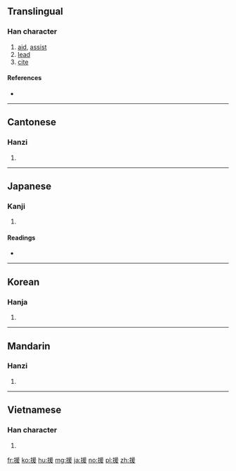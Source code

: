 ==Translingual==

===Han character===
{{Han char|rn=64|rad=手|as=09|sn=12|four=52047|canj=QBME|ids=⿰扌爰}}

# [[aid]], [[assist]]
# [[lead]]
# [[cite]]

====References====
* {{Han ref|kx=0445.020|dkj=12407|dj=0795.180|hdz=31921.050|uh=63F4|ud=25588|bh=B4A9|bd=46249}}

----

==Cantonese==

===Hanzi===
{{yue-hanzi|jyut=[[jyun4]], [[jyun6]], [[wun4]]|y=yun4, yun6, wun4}}

# {{defn|lang=yue|sort=手09}}

----

==Japanese==

===Kanji===
{{ja-kanji|grade=c|rs=手09}}

# {{defn|lang=ja|sort=手09}}

====Readings====
* {{ja-readings|goon=[[えん]] (en), [[おん]] (on)|kanon=[[えん]] (en)|kun=[[たすける]] (tasukeru), [[ひく]] (hiku), [[たすけ]] (tasuke)}}

----

==Korean==

===Hanja===
{{ko-hanja|hangeul=원|eumhun=|rv=won|mr=wŏn|y=wen}}

# {{defn|lang=ko|sort=手09}}

----

==Mandarin==

===Hanzi===
{{cmn-hanzi|pin=[[yuán]] ([[yuan2]]), [[jiàn]] ([[jian4]])|wg=yüan<sup>2</sup>, chien<sup>4</sup>}}

# {{defn|lang=cmn|sort=手09}}

----

==Vietnamese==

===Han character===
{{vi-hantu|[[viện]], [[vén]], [[vẹn]], [[vẻn]], [[vịn]], [[vin]], [[vờn]]|rs=手09}}

# {{defn|lang=vi}}

[[fr:援]]
[[ko:援]]
[[hu:援]]
[[mg:援]]
[[ja:援]]
[[no:援]]
[[pl:援]]
[[zh:援]]
